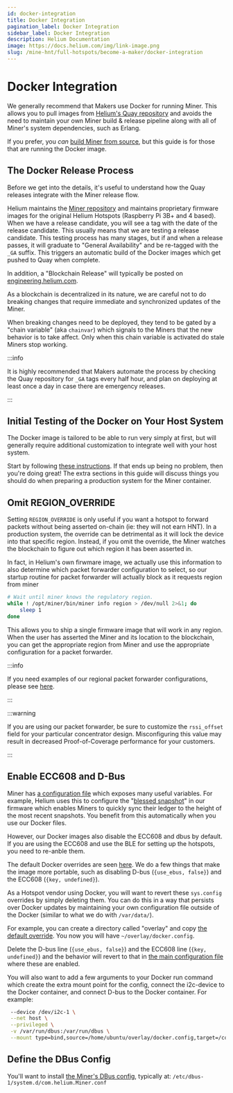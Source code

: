 ```yaml
---
id: docker-integration
title: Docker Integration
pagination_label: Docker Integration
sidebar_label: Docker Integration
description: Helium Documentation
image: https://docs.helium.com/img/link-image.png
slug: /mine-hnt/full-hotspots/become-a-maker/docker-integration
---
```


# Docker Integration


We generally recommend that Makers use Docker for running Miner. This allows you to pull images from
[Helium's Quay repository](https://quay.io/repository/team-helium/miner?tab=tags) and avoids the
need to maintain your own Miner build & release pipeline along with all of Miner's system
dependencies, such as Erlang.

If you prefer, you _can_ [build Miner from source](https://github.com/helium/miner), but this guide
is for those that are running the Docker image.

## The Docker Release Process

Before we get into the details, it's useful to understand how the Quay releases integrate with the
Miner release flow.

Helium maintains the [Miner repository](https://github.com/helium/miner) and maintains proprietary
firmware images for the original Helium Hotspots (Raspberry Pi 3B+ and 4 based). When we have a
release candidate, you will see a tag with the date of the release candidate. This usually means
that we are testing a release candidate. This testing process has many stages, but if and when a
release passes, it will graduate to "General Availability" and be re-tagged with the `_GA` suffix.
This triggers an automatic build of the Docker images which get pushed to Quay when complete.

In addition, a "Blockchain Release" will typically be posted on
[engineering.helium.com](https://docs.helium.com/devblog).

As a blockchain is decentralized in its nature, we are careful not to do breaking changes that
require immediate and synchronized updates of the Miner.

When breaking changes need to be deployed, they tend to be gated by a "chain variable" (aka
`chainvar`) which signals to the Miners that the new behavior is to take affect. Only when this
chain variable is activated do stale Miners stop working.

:::info

It is highly recommended that Makers automate the process by checking the Quay repository for `_GA`
tags every half hour, and plan on deploying at least once a day in case there are emergency
releases.

:::

## Initial Testing of the Docker on Your Host System

The Docker image is tailored to be able to run very simply at first, but will generally require
additional customization to integrate well with your host system.

Start by following
[these instructions](/mine-hnt/full-hotspots/become-a-maker/basic-miner-operation). If that ends up
being no problem, then you're doing great! The extra sections in this guide will discuss things you
should do when preparing a production system for the Miner container.

## Omit REGION_OVERRIDE

Setting `REGION_OVERRIDE` is only useful if you want a hotspot to forward packets without being
asserted on-chain (ie: they will not earn HNT). In a production system, the override can be
detrimental as it will lock the device into that specific region. Instead, if you omit the override,
the Miner watches the blockchain to figure out which region it has been asserted in.

In fact, in Helium's own firwmare image, we actually use this information to also determine which
packet forwarder configuration to select, so our startup routine for packet forwarder will actually
block as it requests region from miner

```bash
# Wait until miner knows the regulatory region.
while ! /opt/miner/bin/miner info region > /dev/null 2>&1; do
    sleep 1
done
```

This allows you to ship a single firmware image that will work in any region. When the user has
asserted the Miner and its location to the blockchain, you can get the appropriate region from Miner
and use the appropriate configuration for a packet forwarder.

:::info

If you need examples of our regional packet forwarder configurations, please see
[here](https://github.com/helium/sx1302_hal/tree/helium/hotspot/packet_forwarder).

:::

:::warning

If you are using our packet forwarder, be sure to customize the `rssi_offset` field for your
particular concentrator design. Misconfiguring this value may result in decreased Proof-of-Coverage
performance for your customers.

:::

## Enable ECC608 and D-Bus

Miner has [a configuration file](https://github.com/helium/miner/blob/master/config/sys.config)
which exposes many useful variables. For example, Helium uses this to configure the
"[blessed snapshot](https://github.com/helium/miner/blob/master/config/sys.config#L37)" in our
firmware which enables Miners to quickly sync their ledger to the height of the most recent
snapshots. You benefit from this automatically when you use our Docker files.

However, our Docker images also disable the ECC608 and dbus by default. If you are using the ECC608
and use the BLE for setting up the hotspots, you need to re-anble them.

The default Docker overrides are seen
[here](https://github.com/helium/miner/blob/master/config/docker.config). We do a few things that
make the image more portable, such as disabling D-bus (`{use_ebus, false}`) and the ECC608
(`{key, undefined}`).

As a Hotspot vendor using Docker, you will want to revert these `sys.config` overrides by simply
deleting them. You can do this in a way that persists over Docker updates by maintaining your own
configuration file outside of the Docker (similar to what we do with `/var/data/`).

For example, you can create a directory called "overlay" and copy
[the default override](https://github.com/helium/miner/blob/master/config/docker.config). You now
you will have `~/overlay/docker.config`.

Delete the D-bus line (`{use_ebus, false}`) and the ECC608 line (`{key, undefined}`) and the
behavior will revert to that in
[the main configuration file](https://github.com/helium/miner/blob/master/config/sys.config) where
these are enabled.

You will also want to add a few arguments to your Docker run command which create the extra mount
point for the config, connect the i2c-device to the Docker container, and connect D-bus to the
Docker container. For example:

```bash
 --device /dev/i2c-1 \
 --net host \
 --privileged \
 -v /var/run/dbus:/var/run/dbus \
 --mount type=bind,source=/home/ubuntu/overlay/docker.config,target=/config/sys.config
```

## Define the DBus Config

You'll want to install
[the Miner's DBus config](https://github.com/helium/miner/blob/master/config/com.helium.Miner.conf),
typically at: `/etc/dbus-1/system.d/com.helium.Miner.conf`
